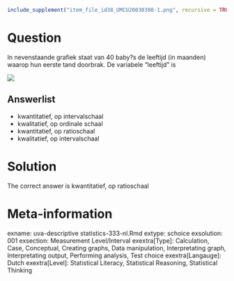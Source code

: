 ```r
include_supplement("item_file_id38_UMCU20030308-1.png", recursive = TRUE)
```
Question
========

In nevenstaande grafiek staat van 40 baby?s de leeftijd (in maanden) waarop hun eerste tand doorbrak. De variabele "leeftijd" is 


 ![](item_file_id38_UMCU20030308-1.png) 

Answerlist
----------
* kwantitatief, op intervalschaal
* kwalitatief, op ordinale schaal
* kwantitatief, op ratioschaal
* kwalitatief, op intervalschaal

Solution
========

The correct answer is  kwantitatief, op ratioschaal 

Meta-information
================
exname: uva-descriptive statistics-333-nl.Rmd 
extype: schoice 
exsolution: 001 
exsection: Measurement Level/Interval
exextra[Type]: Calculation, Case, Conceptual, Creating graphs, Data manipulation, Interpretating graph, Interpretating output, Performing analysis, Test choice 
exextra[Langauge]: Dutch 
exextra[Level]: Statistical Literacy, Statistical Reasoning, Statistical Thinking 
